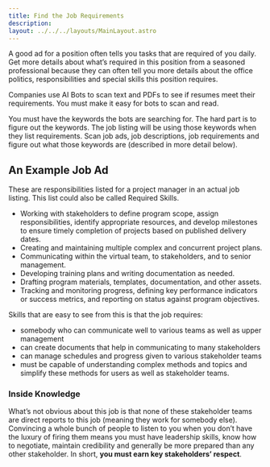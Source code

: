 ```yaml
---
title: Find the Job Requirements
description: 
layout: ../../../layouts/MainLayout.astro
---
```


A good ad for a position often tells you tasks that are required of you daily. Get more details about what’s required in this position from a seasoned professional because they can often tell you more details about the office politics, responsibilities and special skills this position requires. 

Companies use AI Bots to scan text and PDFs to see if resumes meet their requirements. You must make it easy for bots to scan and read. 

You must have the keywords the bots are searching for. The hard part is to figure out the keywords. The job listing will be using those keywords when they list requirements. Scan job ads, job descriptions, job requirements and figure out what those keywords are (described in more detail below).

## An Example Job Ad
These are responsibilities listed for a project manager in an actual job listing. This list could also be called Required Skills.
- Working with stakeholders to define program scope, assign responsibilities, identify appropriate resources, and develop milestones to ensure timely completion of projects based on published delivery dates.
- Creating and maintaining multiple complex and concurrent project plans.
- Communicating within the virtual team, to stakeholders, and to senior management.
- Developing training plans and writing documentation as needed.
- Drafting program materials, templates, documentation, and other assets.
- Tracking and monitoring progress, defining key performance indicators or success metrics, and reporting on status against program objectives.

Skills that are easy to see from this is that the job requires:
- somebody who can communicate well to various teams as well as upper management
- can create documents that help in communicating to many stakeholders
- can manage schedules and progress given to various stakeholder teams
- must be capable of understanding complex methods and topics and simplify these methods for users as well as stakeholder teams.

### Inside Knowledge

What’s not obvious about this job is that none of these stakeholder teams are direct reports to this job (meaning they work for somebody else). Convincing a whole bunch of people to listen to you when you don’t have the luxury of firing them means you must have leadership skills, know how to negotiate, maintain credibility and generally be more prepared than any other stakeholder. In short, **you must earn key stakeholders’ respect**.
